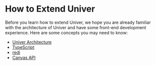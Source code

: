 
# How to Extend Univer

<BadgeGroup values={[UniverTypes.GENERAL]} value={UniverTypes.GENERAL} />

Before you learn how to extend Univer, we hope you are already familiar with the architecture of Univer and have some front-end development experience. Here are some concepts you may need to know:

- [Univer Architecture](/guides/sheet/architecture/univer)
- [TypeScript](https://www.typescriptlang.org)
- [redi](https://redi.wendell.fun)
- [Canvas API](https://developer.mozilla.org/en-US/docs/Web/API/Canvas_API)
